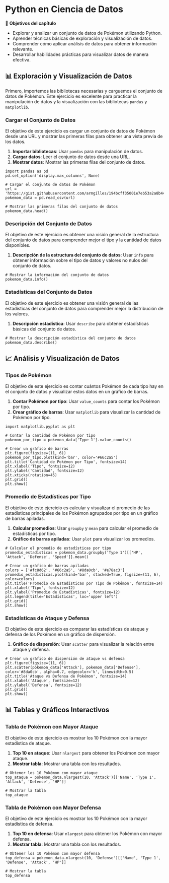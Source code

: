 # Python en Ciencia de Datos

🎯 **Objetivos del capítulo**

- Explorar y analizar un conjunto de datos de Pokémon utilizando Python.
- Aprender técnicas básicas de exploración y visualización de datos.
- Comprender cómo aplicar análisis de datos para obtener información relevante.
- Desarrollar habilidades prácticas para visualizar datos de manera efectiva.

## 📊 Exploración y Visualización de Datos

Primero, importemos las bibliotecas necesarias y carguemos el conjunto de datos de Pokémon. Este ejercicio es excelente para practicar la manipulación de datos y la visualización con las bibliotecas `pandas` y `matplotlib`.

### Cargar el Conjunto de Datos

::: {.callout-tip collapse="false" title="Desafío:"}
El objetivo de este ejercicio es cargar un conjunto de datos de Pokémon desde una URL y mostrar las primeras filas para obtener una vista previa de los datos.
:::

1. **Importar bibliotecas**: Usar `pandas` para manipulación de datos.
2. **Cargar datos**: Leer el conjunto de datos desde una URL.
3. **Mostrar datos**: Mostrar las primeras filas del conjunto de datos.

```pyodide-python
import pandas as pd
pd.set_option('display.max_columns', None)

# Cargar el conjunto de datos de Pokémon
url = 'https://gist.githubusercontent.com/armgilles/194bcff35001e7eb53a2a8b441e8b2c6/raw/92200bc0a673d5ce2110aaad4544ed6c4010f687/pokemon.csv'
pokemon_data = pd.read_csv(url)

# Mostrar las primeras filas del conjunto de datos
pokemon_data.head()
```

### Descripción del Conjunto de Datos

::: {.callout-tip collapse="false" title="Desafío:"}
El objetivo de este ejercicio es obtener una visión general de la estructura del conjunto de datos para comprender mejor el tipo y la cantidad de datos disponibles.
:::

1. **Descripción de la estructura del conjunto de datos**: Usar `info` para obtener información sobre el tipo de datos y valores no nulos del conjunto de datos.

```pyodide-python
# Mostrar la información del conjunto de datos
pokemon_data.info()
```

### Estadísticas del Conjunto de Datos

::: {.callout-tip collapse="false" title="Desafío:"}
El objetivo de este ejercicio es obtener una visión general de las estadísticas del conjunto de datos para comprender mejor la distribución de los valores.
:::

1. **Descripción estadística**: Usar `describe` para obtener estadísticas básicas del conjunto de datos.

```pyodide-python
# Mostrar la descripción estadística del conjunto de datos
pokemon_data.describe()
```

## 📈 Análisis y Visualización de Datos

### Tipos de Pokémon

::: {.callout-tip collapse="false" title="Desafío:"}
El objetivo de este ejercicio es contar cuántos Pokémon de cada tipo hay en el conjunto de datos y visualizar estos datos en un gráfico de barras.
:::

1. **Contar Pokémon por tipo**: Usar `value_counts` para contar los Pokémon por tipo.
2. **Crear gráfico de barras**: Usar `matplotlib` para visualizar la cantidad de Pokémon por tipo.

```pyodide-python
import matplotlib.pyplot as plt

# Contar la cantidad de Pokémon por tipo
pokemon_por_tipo = pokemon_data['Type 1'].value_counts()

# Crear un gráfico de barras
plt.figure(figsize=(11, 6))
pokemon_por_tipo.plot(kind='bar', color='#66c2a5')
plt.title('Cantidad de Pokémon por Tipo', fontsize=14)
plt.xlabel('Tipo', fontsize=12)
plt.ylabel('Cantidad', fontsize=12)
plt.xticks(rotation=45)
plt.grid()
plt.show()
```

### Promedio de Estadísticas por Tipo

::: {.callout-tip collapse="false" title="Desafío:"}
El objetivo de este ejercicio es calcular y visualizar el promedio de las estadísticas principales de los Pokémon agrupados por tipo en un gráfico de barras apiladas.
:::

1. **Calcular promedios**: Usar `groupby` y `mean` para calcular el promedio de estadísticas por tipo.
2. **Gráfico de barras apiladas**: Usar `plot` para visualizar los promedios.

```pyodide-python
# Calcular el promedio de estadísticas por tipo
promedio_estadisticas = pokemon_data.groupby('Type 1')[['HP', 'Attack', 'Defense', 'Speed']].mean()

# Crear un gráfico de barras apiladas
colors = ['#fc8d62', '#66c2a5', '#8da0cb', '#e78ac3']
promedio_estadisticas.plot(kind='bar', stacked=True, figsize=(11, 6), color=colors)
plt.title('Promedio de Estadísticas por Tipo de Pokémon', fontsize=14)
plt.xlabel('Tipo', fontsize=12)
plt.ylabel('Promedio de Estadísticas', fontsize=12)
plt.legend(title='Estadísticas', loc='upper left')
plt.grid()
plt.show()
```

### Estadísticas de Ataque y Defensa

::: {.callout-tip collapse="false" title="Desafío:"}
El objetivo de este ejercicio es comparar las estadísticas de ataque y defensa de los Pokémon en un gráfico de dispersión.
:::

1. **Gráfico de dispersión**: Usar `scatter` para visualizar la relación entre ataque y defensa.

```pyodide-python
# Crear un gráfico de dispersión de ataque vs defensa
plt.figure(figsize=(11, 6))
plt.scatter(pokemon_data['Attack'], pokemon_data['Defense'], color='#8da0cb', alpha=0.7, edgecolor='k', linewidth=0.5)
plt.title('Ataque vs Defensa de Pokémon', fontsize=14)
plt.xlabel('Ataque', fontsize=12)
plt.ylabel('Defensa', fontsize=12)
plt.grid()
plt.show()
```

## 📊 Tablas y Gráficos Interactivos

### Tabla de Pokémon con Mayor Ataque

::: {.callout-tip collapse="false" title="Desafío:"}
El objetivo de este ejercicio es mostrar los 10 Pokémon con la mayor estadística de ataque.
:::

1. **Top 10 en ataque**: Usar `nlargest` para obtener los Pokémon con mayor ataque.
2. **Mostrar tabla**: Mostrar una tabla con los resultados.

```pyodide-python
# Obtener los 10 Pokémon con mayor ataque
top_ataque = pokemon_data.nlargest(10, 'Attack')[['Name', 'Type 1', 'Attack', 'Defense', 'HP']]

# Mostrar la tabla
top_ataque
```

### Tabla de Pokémon con Mayor Defensa

::: {.callout-tip collapse="false" title="Desafío:"}
El objetivo de este ejercicio es mostrar los 10 Pokémon con la mayor estadística de defensa.
:::

1. **Top 10 en defensa**: Usar `nlargest` para obtener los Pokémon con mayor defensa.
2. **Mostrar tabla**: Mostrar una tabla con los resultados.

```pyodide-python
# Obtener los 10 Pokémon con mayor defensa
top_defensa = pokemon_data.nlargest(10, 'Defense')[['Name', 'Type 1', 'Defense', 'Attack', 'HP']]

# Mostrar la tabla
top_defensa
```

